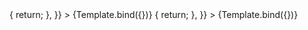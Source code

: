 

<Meta title="Menu/Burger Menu" component={BurgerMenu} />


<Canvas>
  <Story
    name="menu closed"
    args={{
      isOpen: false,
      setIsOpen: () => {
        return;
      },
    }}
  >
    {Template.bind({})}
  </Story>
  <Story
    name="menu open"
    args={{
      isOpen: true,
      setIsOpen: () => {
        return;
      },
    }}
  >
    {Template.bind({})}
  </Story>
</Canvas>
